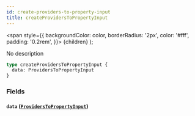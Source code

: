 ```yaml
---
id: create-providers-to-property-input
title: createProvidersToPropertyInput
---
```


<span
style={{
      backgroundColor: color,
      borderRadius: '2px',
      color: '#fff',
      padding: '0.2rem',
    }}>
{children}
</span>
);

No description

```graphql
type createProvidersToPropertyInput {
  data: ProvidersToPropertyInput
}
```

### Fields

#### `data` ([`ProvidersToPropertyInput`](/v1/inputs/providers-to-property-input))
